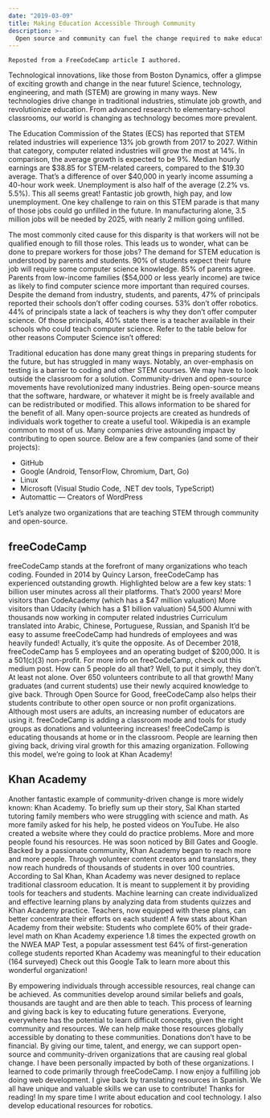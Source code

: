 ```yaml
---
date: "2019-03-09"
title: Making Education Accessible Through Community
description: >-
  Open source and community can fuel the change required to make education widely accessible
---
```


`Reposted from a FreeCodeCamp article I authored. `

Technological innovations, like those from Boston Dynamics, offer a glimpse of exciting growth and
change in the near future! Science, technology, engineering, and math (STEM) are growing in many
ways. New technologies drive change in traditional industries, stimulate job growth, and
revolutionize education. From advanced research to elementary-school classrooms, our world is
changing as technology becomes more prevalent.

The Education Commission of the States (ECS) has reported that STEM related industries will
experience 13% job growth from 2017 to 2027. Within that category, computer related industries will
grow the most at 14%. In comparison, the average growth is expected to be 9%. Median hourly earnings
are $38.85 for STEM-related careers, compared to the $19.30 average. That’s a difference of over
\$40,000 in yearly income assuming a 40-hour work week. Unemployment is also half of the average
(2.2% vs. 5.5%). This all seems great! Fantastic job growth, high pay, and low unemployment. One key
challenge to rain on this STEM parade is that many of those jobs could go unfilled in the future. In
manufacturing alone, 3.5 million jobs will be needed by 2025, with nearly 2 million going unfilled.

The most commonly cited cause for this disparity is that workers will not be qualified enough to
fill those roles. This leads us to wonder, what can be done to prepare workers for those jobs? The
demand for STEM education is understood by parents and students. 90% of students expect their future
job will require some computer science knowledge. 85% of parents agree. Parents from low-income
families (\$54,000 or less yearly income) are twice as likely to find computer science more
important than required courses. Despite the demand from industry, students, and parents, 47% of
principals reported their schools don’t offer coding courses. 53% don’t offer robotics. 44% of
principals state a lack of teachers is why they don’t offer computer science. Of those principals,
40% state there is a teacher available in their schools who could teach computer science. Refer to
the table below for other reasons Computer Science isn’t offered:

Traditional education has done many great things in preparing students for the future, but has
struggled in many ways. Notably, an over-emphasis on testing is a barrier to coding and other STEM
courses. We may have to look outside the classroom for a solution. Community-driven and open-source
movements have revolutionized many industries. Being open-source means that the software, hardware,
or whatever it might be is freely available and can be redistributed or modified. This allows
information to be shared for the benefit of all. Many open-source projects are created as hundreds
of individuals work together to create a useful tool. Wikipedia is an example common to most of us.
Many companies drive astounding impact by contributing to open source. Below are a few companies
(and some of their projects):

- GitHub
- Google (Android, TensorFlow, Chromium, Dart, Go)
- Linux
- Microsoft (Visual Studio Code, .NET dev tools, TypeScript)
- Automattic — Creators of WordPress

Let’s analyze two organizations that are teaching STEM through community and open-source.

## freeCodeCamp

freeCodeCamp stands at the forefront of many organizations who teach coding. Founded in 2014 by
Quincy Larson, freeCodeCamp has experienced outstanding growth. Highlighted below are a few key
stats: 1 billion user minutes across all their platforms. That’s 2000 years! More visitors than
CodeAcademy (which has a $47 million valuation)
More visitors than Udacity (which has a $1 billion
valuation) 54,500 Alumni with thousands now working in computer related industries Curriculum
translated into Arabic, Chinese, Portuguese, Russian, and Spanish It’d be easy to assume
freeCodeCamp had hundreds of employees and was heavily funded! Actually, it’s quite the opposite. As
of December 2018, freeCodeCamp has 5 employees and an operating budget of \$200,000. It is a
501(c)(3) non-profit. For more info on freeCodeCamp, check out this medium post. How can 5 people do
all that? Well, to put it simply, they don’t. At least not alone. Over 650 volunteers contribute to
all that growth! Many graduates (and current students) use their newly acquired knowledge to give
back. Through Open Source for Good, freeCodeCamp also helps their students contribute to other open
source or non profit organizations. Although most users are adults, an increasing number of
educators are using it. freeCodeCamp is adding a classroom mode and tools for study groups as
donations and volunteering increases! freeCodeCamp is educating thousands at home or in the
classroom. People are learning then giving back, driving viral growth for this amazing organization.
Following this model, we’re going to look at Khan Academy!

## Khan Academy

Another fantastic example of community-driven change is more widely known: Khan Academy. To briefly
sum up their story, Sal Khan started tutoring family members who were struggling with science and
math. As more family asked for his help, he posted videos on YouTube. He also created a website
where they could do practice problems. More and more people found his resources. He was soon noticed
by Bill Gates and Google. Backed by a passionate community, Khan Academy began to reach more and
more people. Through volunteer content creators and translators, they now reach hundreds of
thousands of students in over 100 countries. According to Sal Khan, Khan Academy was never designed
to replace traditional classroom education. It is meant to supplement it by providing tools for
teachers and students. Machine learning can create individualized and effective learning plans by
analyzing data from students quizzes and Khan Academy practice. Teachers, now equipped with these
plans, can better concentrate their efforts on each student! A few stats about Khan Academy from
their website: Students who complete 60% of their grade-level math on Khan Academy experience 1.8
times the expected growth on the NWEA MAP Test, a popular assessment test 64% of first-generation
college students reported Khan Academy was meaningful to their education (164 surveyed) Check out
this Google Talk to learn more about this wonderful organization!

By empowering individuals through accessible resources, real change can be achieved. As communities
develop around similar beliefs and goals, thousands are taught and are then able to teach. This
process of learning and giving back is key to educating future generations. Everyone, everywhere has
the potential to learn difficult concepts, given the right community and resources. We can help make
those resources globally accessible by donating to these communities. Donations don’t have to be
financial. By giving our time, talent, and energy, we can support open-source and community-driven
organizations that are causing real global change. I have been personally impacted by both of these
organizations. I learned to code primarily through freeCodeCamp. I now enjoy a fulfilling job doing
web development. I give back by translating resources in Spanish. We all have unique and valuable
skills we can use to contribute! Thanks for reading! In my spare time I write about education and
cool technology. I also develop educational resources for robotics.
